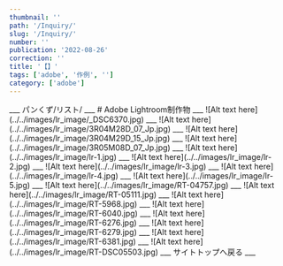 ```yaml
---
thumbnail: ''
path: '/Inquiry/'
slug: '/Inquiry/'
number: ''
publication: '2022-08-26'
correction: ''
title: '【】'
tags: ['adobe', '作例', '']
category: ['adobe']
---
```




<Layout>
___
パンくず/リスト/
___
# Adobe Lightroom制作物
___
![Alt text here](../../images/lr_image/_DSC6370.jpg)
___
![Alt text here](../../images/lr_image/3R04M28D_07_Jp.jpg)
___
![Alt text here](../../images/lr_image/3R04M29D_15_Jp.jpg)
___
![Alt text here](../../images/lr_image/3R05M08D_07_Jp.jpg)
___
![Alt text here](../../images/lr_image/lr-1.jpg)
___
![Alt text here](../../images/lr_image/lr-2.jpg)
___
![Alt text here](../../images/lr_image/lr-3.jpg)
___
![Alt text here](../../images/lr_image/lr-4.jpg)
___
![Alt text here](../../images/lr_image/lr-5.jpg)
___
![Alt text here](../../images/lr_image/RT-04757.jpg)
___
![Alt text here](../../images/lr_image/RT-05111.jpg)
___
![Alt text here](../../images/lr_image/RT-5968.jpg)
___
![Alt text here](../../images/lr_image/RT-6040.jpg)
___
![Alt text here](../../images/lr_image/RT-6276.jpg)
___
![Alt text here](../../images/lr_image/RT-6279.jpg)
___
![Alt text here](../../images/lr_image/RT-6381.jpg)
___
![Alt text here](../../images/lr_image/RT-DSC05503.jpg)
___
<Link to="/">サイトトップへ戻る</Link>
___
</Layout>

